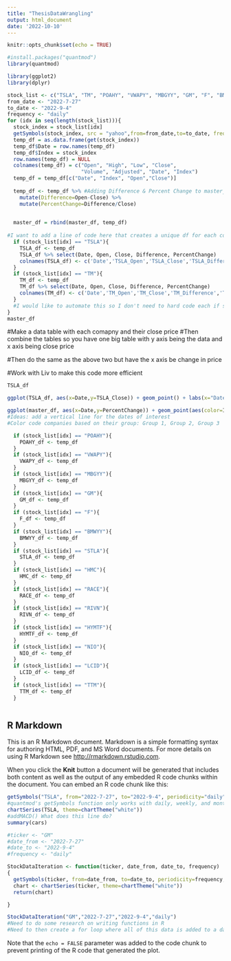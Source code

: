 ```yaml
---
title: "ThesisDataWrangling"
output: html_document
date: '2022-10-10'
---
```


```r
knitr::opts_chunk$set(echo = TRUE)

#install.packages("quantmod")
library(quantmod)
```

```r
library(ggplot2)
library(dplyr)
```


```r
stock_list <- c("TSLA", "TM", "POAHY", "VWAPY", "MBGYY", "GM", "F", "BMWYY", "STLA", "HMC", "RACE", "RIVN", "HYMTF", "NIO", "LCID", "TTM")
from_date <- "2022-7-27"
to_date <- "2022-9-4"
frequency <- "daily"
for (idx in seq(length(stock_list))){
  stock_index = stock_list[idx]
  getSymbols(stock_index, src = "yahoo",from=from_date,to=to_date, frequency=frequency)
  temp_df = as.data.frame(get(stock_index))
  temp_df$Date = row.names(temp_df)
  temp_df$Index = stock_index
  row.names(temp_df) = NULL
  colnames(temp_df) = c("Open", "High", "Low", "Close", 
                        "Volume", "Adjusted", "Date", "Index")
  temp_df = temp_df[c("Date", "Index", "Open","Close")]
  
  temp_df <- temp_df %>% #Adding Difference & Percent Change to master_df 
    mutate(Difference=Open-Close) %>%
    mutate(PercentChange=Difference/Close)
  

  master_df = rbind(master_df, temp_df)
  
#I want to add a line of code here that creates a unique df for each company as the for loop iterates through each stock_list index. EX:TSLA_df, TM_df, POAHY_df. This is currently a very inefficient way to do that.
  if (stock_list[idx] == "TSLA"){
    TSLA_df <- temp_df
    TSLA_df %>% select(Date, Open, Close, Difference, PercentChange)
    colnames(TSLA_df) <- c('Date','TSLA_Open','TSLA_Close','TSLA_Difference','TSLA_PercentChange')
  }
  if (stock_list[idx] == "TM"){
    TM_df <- temp_df
    TM_df %>% select(Date, Open, Close, Difference, PercentChange)
    colnames(TM_df) <- c('Date','TM_Open','TM_Close','TM_Difference','TM_PercentChange')
  }
  #I would like to automate this so I don't need to hard code each if statement...
}
master_df
```

#Make a data table with each comapny and their close price
#Then combine the tables so you have one big table with y axis being the data and x axis being close price

#Then do the same as the above two but have the x axis be change in price

#Work with Liv to make this code more efficient
```r
TSLA_df
```

```r
ggplot(TSLA_df, aes(x=Date,y=TSLA_Close)) + geom_point() + labs(x="Date",y="Close")
```

```r
ggplot(master_df, aes(x=Date,y=PercentChange)) + geom_point(aes(color=Index)) + labs(x="Date",y="Close")
#Ideas: add a vertical line for the dates of interest
#Color code companies based on their group: Group 1, Group 2, Group 3
```


```r



  if (stock_list[idx] == "POAHY"){
    POAHY_df <- temp_df
  }
  if (stock_list[idx] == "VWAPY"){
    VWAPY_df <- temp_df
  }
  if (stock_list[idx] == "MBGYY"){
    MBGYY_df <- temp_df
  }
  if (stock_list[idx] == "GM"){
    GM_df <- temp_df
  }
  if (stock_list[idx] == "F"){
    F_df <- temp_df
  }
  if (stock_list[idx] == "BMWYY"){
    BMWYY_df <- temp_df
  }
  if (stock_list[idx] == "STLA"){
    STLA_df <- temp_df
  }
  if (stock_list[idx] == "HMC"){
    HMC_df <- temp_df
  }
  if (stock_list[idx] == "RACE"){
    RACE_df <- temp_df
  }
  if (stock_list[idx] == "RIVN"){
    RIVN_df <- temp_df
  }
  if (stock_list[idx] == "HYMTF"){
    HYMTF_df <- temp_df
  }
  if (stock_list[idx] == "NIO"){
    NIO_df <- temp_df
  }
  if (stock_list[idx] == "LCID"){
    LCID_df <- temp_df
  }
  if (stock_list[idx] == "TTM"){
    TTM_df <- temp_df
  }



```



## R Markdown

This is an R Markdown document. Markdown is a simple formatting syntax for authoring HTML, PDF, and MS Word documents. For more details on using R Markdown see <http://rmarkdown.rstudio.com>.

When you click the **Knit** button a document will be generated that includes both content as well as the output of any embedded R code chunks within the document. You can embed an R code chunk like this:

```r
getSymbols("TSLA", from="2022-7-27", to="2022-9-4", periodicity="daily", src="yahoo")
#quantmod's getSymbols function only works with daily, weekly, and monthly
chartSeries(TSLA, theme=chartTheme("white"))
#addMACD() What does this line do?
summary(cars)
```
```r

#ticker <- "GM"
#date_from <- "2022-7-27"
#date_to <- "2022-9-4"
#frequency <- "daily"

StockDataIteration <- function(ticker, date_from, date_to, frequency)
{
  getSymbols(ticker, from=date_from, to=date_to, periodicity=frequency, src="yahoo")
  chart <- chartSeries(ticker, theme=chartTheme("white"))
  return(chart)

}
```

```r
StockDataIteration("GM","2022-7-27","2022-9-4","daily")
#Need to do some research on writing functions in R
#Need to then create a for loop where all of this data is added to a datatable as a new column
```



Note that the `echo = FALSE` parameter was added to the code chunk to prevent printing of the R code that generated the plot.
